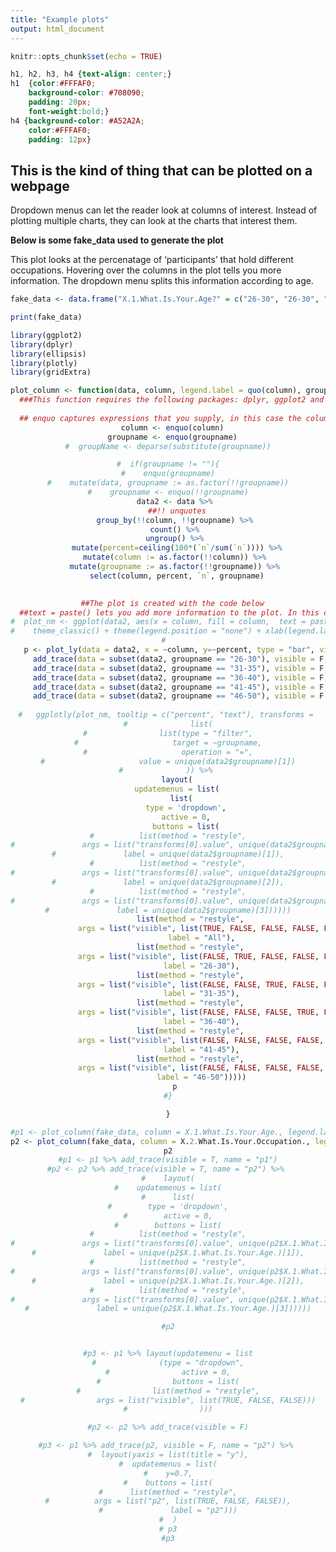 ```yaml
---
title: "Example plots"
output: html_document
---
```



```r
knitr::opts_chunk$set(echo = TRUE)
```


```css
h1, h2, h3, h4 {text-align: center;}
h1  {color:#FFFAF0;
    background-color: #708090; 
    padding: 20px;
    font-weight:bold;}
h4 {background-color: #A52A2A;
    color:#FFFAF0;
    padding: 12px}
```

## This is the kind of thing that can be plotted on a webpage
Dropdown menus can let the reader look at columns of interest. Instead of plotting multiple charts, they can look at the charts that interest them.
<p>
**Below is some fake_data used to generate the plot**
</p>
<p>
This plot looks at the percenatage of 'participants' that hold different occupations. Hovering over the columns in the plot tells you more information. The dropdown menu splits this information according to age. </p> 



```r
fake_data <- data.frame("X.1.What.Is.Your.Age?" = c("26-30", "26-30", "26-30", "31-35", "31-35", "36-40", "36-40", "36-40", "41-45", "46-50"), "X.2.What.Is.Your.Occupation?" = c("Magician", "Swamp Monster", "Magician", "Magician", "Doctor", "Doctor", "Accountant", "Accountant", "Magician", "Cleaner"))  
```
```r
print(fake_data)
```
```r
library(ggplot2)
library(dplyr)
library(ellipsis)
library(plotly)
library(gridExtra)
```

<center>

```r
plot_column <- function(data, column, legend.label = quo(column), groupname){
  ###This function requires the following packages: dplyr, ggplot2 and plotly.
  
  ## enquo captures expressions that you supply, in this case the column name.
  column <- enquo(column)
  groupname <- enquo(groupname)
#  groupName <- deparse(substitute(groupname))

#  if(groupname != ""){
#    enquo(groupname)
#    mutate(data, groupname := as.factor(!!groupname))
#    groupname <- enquo(!!groupname)
    data2 <- data %>% 
    ##!! unquotes
    group_by(!!column, !!groupname) %>% 
    count() %>% 
    ungroup() %>% 
    mutate(percent=ceiling(100*(`n`/sum(`n`)))) %>%
    mutate(column := as.factor(!!column)) %>% 
    mutate(groupname := as.factor(!!groupname)) %>% 
    select(column, percent, `n`, groupname)
    

  ##The plot is created with the code below
  ##text = paste() lets you add more information to the plot. In this case I want to add the number of participants who provided a particular response (`n`).
#  plot_nm <- ggplot(data2, aes(x = column, fill = column,  text = paste("number: ", `n`))) + geom_col(aes(y #= percent)) + 
#    theme_classic() + theme(legend.position = "none") + xlab(legend.label) + ylab("Percent") +   #ggtitle(legend.label) + theme(plot.title = element_text(hjust = 0.5))
#  
   p <- plot_ly(data = data2, x = ~column, y=~percent, type = "bar", visible = T, showlegend = FALSE, hoverinfo = "text", text = ~paste("Age:", groupname, "</br></br></br>", column, "</br></br>", percent, "%"), xaxis = list(title = "Occupation"), yaxis = list(title = "Percent")) %>% layout(xaxis = list(title = "Occupation"), yaxis=list(title = "Percent")) %>% 
     add_trace(data = subset(data2, groupname == "26-30"), visible = F, hoverinfo = "text", text = ~paste("Age: 26-30", "</br></br></br>", column, "</br></br>", percent, "%")) %>%      
     add_trace(data = subset(data2, groupname == "31-35"), visible = F, hoverinfo = "text", text = ~paste("Age: 26-30", "</br></br></br>", column, "</br></br>", percent, "%")) %>%      
     add_trace(data = subset(data2, groupname == "36-40"), visible = F, hoverinfo = "text", text = ~paste("Age: 26-30", "</br></br></br>", column, "</br></br>", percent, "%")) %>%      
     add_trace(data = subset(data2, groupname == "41-45"), visible = F, hoverinfo = "text", text = ~paste("Age: 26-30", "</br></br></br>", column, "</br></br>", percent, "%")) %>%      
     add_trace(data = subset(data2, groupname == "46-50"), visible = F, hoverinfo = "text", text = ~paste("Age: 26-30", "</br></br></br>", column, "</br></br>", percent, "%")) %>% 
  
#   ggplotly(plot_nm, tooltip = c("percent", "text"), transforms = 
#              list(
#                list(type = "filter",
#                     target = ~groupname,
#                     operation = "=",
#                     value = unique(data2$groupname)[1])
#              )) %>% 
    layout(
    updatemenus = list(
      list(
        type = 'dropdown',
        active = 0,
        buttons = list(
#          list(method = "restyle",
#               args = list("transforms[0].value", unique(data2$groupname)[1]),
#               label = unique(data2$groupname)[1]),
#          list(method = "restyle",
#               args = list("transforms[0].value", unique(data2$groupname)[2]),
#               label = unique(data2$groupname)[2]),
#          list(method = "restyle",
#               args = list("transforms[0].value", unique(data2$groupname)[3]),
#               label = unique(data2$groupname)[3])))))
          list(method = "restyle",
               args = list("visible", list(TRUE, FALSE, FALSE, FALSE, FALSE, FALSE)),
               label = "All"),
          list(method = "restyle",
               args = list("visible", list(FALSE, TRUE, FALSE, FALSE, FALSE, FALSE)),
               label = "26-30"),
          list(method = "restyle",
               args = list("visible", list(FALSE, FALSE, TRUE, FALSE, FALSE, FALSE)),
               label = "31-35"),
          list(method = "restyle",
               args = list("visible", list(FALSE, FALSE, FALSE, TRUE, FALSE, FALSE)),
               label = "36-40"),
          list(method = "restyle",
               args = list("visible", list(FALSE, FALSE, FALSE, FALSE, TRUE, FALSE)),
               label = "41-45"),
          list(method = "restyle",
               args = list("visible", list(FALSE, FALSE, FALSE, FALSE, FALSE, TRUE)),
               label = "46-50")))))
   p
#}

}
```
```r
#p1 <- plot_column(fake_data, column = X.1.What.Is.Your.Age., legend.label = "Age", groupname = NA)
p2 <- plot_column(fake_data, column = X.2.What.Is.Your.Occupation., legend.label = "Occupation", groupname = X.1.What.Is.Your.Age.)
p2
#p1 <- p1 %>% add_trace(visible = T, name = "p1")
#p2 <- p2 %>% add_trace(visible = T, name = "p2") %>% 
#    layout(
#    updatemenus = list(
#      list(
#        type = 'dropdown',
#        active = 0,
#        buttons = list(
#          list(method = "restyle",
#               args = list("transforms[0].value", unique(p2$X.1.What.Is.Your.Age.)[1]),
#               label = unique(p2$X.1.What.Is.Your.Age.)[1]),
#          list(method = "restyle",
#               args = list("transforms[0].value", unique(p2$X.1.What.Is.Your.Age.)[2]),
#               label = unique(p2$X.1.What.Is.Your.Age.)[2]),
#          list(method = "restyle",
#               args = list("transforms[0].value", unique(p2$X.1.What.Is.Your.Age.)[3]),
#               label = unique(p2$X.1.What.Is.Your.Age.)[3])))))

#p2


#p3 <- p1 %>% layout(updatemenu = list
#              (type = "dropdown",
#                active = 0,
#                buttons = list(
#                list(method = "restyle",
#                args = list("visible", list(TRUE, FALSE, FALSE)))
#                )))

#p2 <- p2 %>% add_trace(visible = F)

#p3 <- p1 %>% add_trace(p2, visible = F, name = "p2") %>% 
#  layout(yaxis = list(title = "y"),
#  updatemenus = list(
#    y=0.7,
#    buttons = list(
#      list(method = "restyle",
#          args = list("p2", list(TRUE, FALSE, FALSE)),
#               label = "p2")))
#  )
# p3
#p3
```
</center>